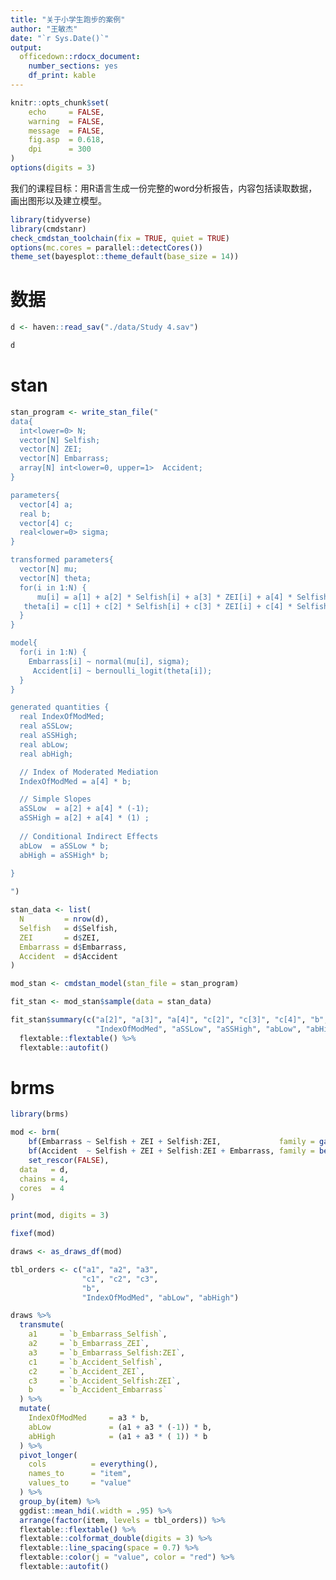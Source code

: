 ```yaml
---
title: "关于小学生跑步的案例"
author: "王敏杰"
date: "`r Sys.Date()`"
output: 
  officedown::rdocx_document:
    number_sections: yes
    df_print: kable
---
```




```r
knitr::opts_chunk$set(
    echo     = FALSE,
    warning  = FALSE, 
    message  = FALSE,
    fig.asp  = 0.618,
    dpi      = 300
)
options(digits = 3)
```


我们的课程目标：用R语言生成一份完整的word分析报告，内容包括读取数据，画出图形以及建立模型。



```r
library(tidyverse)
library(cmdstanr)
check_cmdstan_toolchain(fix = TRUE, quiet = TRUE)
options(mc.cores = parallel::detectCores())
theme_set(bayesplot::theme_default(base_size = 14))
```


# 数据

```r
d <- haven::read_sav("./data/Study 4.sav")

d
```

# stan

```r
stan_program <- write_stan_file("
data{
  int<lower=0> N;
  vector[N] Selfish;
  vector[N] ZEI;
  vector[N] Embarrass;
  array[N] int<lower=0, upper=1>  Accident;
}

parameters{
  vector[4] a;
  real b;
  vector[4] c;
  real<lower=0> sigma;
}

transformed parameters{
  vector[N] mu;
  vector[N] theta;
  for(i in 1:N) {
      mu[i] = a[1] + a[2] * Selfish[i] + a[3] * ZEI[i] + a[4] * Selfish[i] * ZEI[i];
   theta[i] = c[1] + c[2] * Selfish[i] + c[3] * ZEI[i] + c[4] * Selfish[i] * ZEI[i] + b * Embarrass[i];
  }
}

model{
  for(i in 1:N) {
    Embarrass[i] ~ normal(mu[i], sigma);
     Accident[i] ~ bernoulli_logit(theta[i]);
  }
}

generated quantities {
  real IndexOfModMed;
  real aSSLow;
  real aSSHigh;
  real abLow;
  real abHigh;

  // Index of Moderated Mediation
  IndexOfModMed = a[4] * b;

  // Simple Slopes
  aSSLow  = a[2] + a[4] * (-1);  
  aSSHigh = a[2] + a[4] * (1) ;   
   
  // Conditional Indirect Effects
  abLow  = aSSLow * b;
  abHigh = aSSHigh* b;

}
                                                                
")

stan_data <- list(
  N         = nrow(d),
  Selfish   = d$Selfish,
  ZEI       = d$ZEI,
  Embarrass = d$Embarrass,
  Accident  = d$Accident
)

mod_stan <- cmdstan_model(stan_file = stan_program)

fit_stan <- mod_stan$sample(data = stan_data)
```



```r
fit_stan$summary(c("a[2]", "a[3]", "a[4]", "c[2]", "c[3]", "c[4]", "b",
                   "IndexOfModMed", "aSSLow", "aSSHigh", "abLow", "abHigh")) %>% 
  flextable::flextable() %>% 
  flextable::autofit()
```


# brms
```r
library(brms)

mod <- brm(
    bf(Embarrass ~ Selfish + ZEI + Selfish:ZEI,             family = gaussian()) +
    bf(Accident  ~ Selfish + ZEI + Selfish:ZEI + Embarrass, family = bernoulli(link = "logit")) +
    set_rescor(FALSE),
  data   = d,
  chains = 4,
  cores  = 4
)
```



```r
print(mod, digits = 3)

fixef(mod)
```


```r
draws <- as_draws_df(mod)

tbl_orders <- c("a1", "a2", "a3", 
                "c1", "c2", "c3",
                "b",
                "IndexOfModMed", "abLow", "abHigh")

draws %>% 
  transmute(
    a1     = `b_Embarrass_Selfish`,
    a2     = `b_Embarrass_ZEI`,
    a3     = `b_Embarrass_Selfish:ZEI`,
    c1     = `b_Accident_Selfish`,
    c2     = `b_Accident_ZEI`,
    c3     = `b_Accident_Selfish:ZEI`,
    b      = `b_Accident_Embarrass` 
  ) %>% 
  mutate(
    IndexOfModMed     = a3 * b,
    abLow             = (a1 + a3 * (-1)) * b,
    abHigh            = (a1 + a3 * ( 1)) * b
  ) %>% 
  pivot_longer(
    cols          = everything(),
    names_to      = "item",
    values_to     = "value"
  ) %>% 
  group_by(item) %>% 
  ggdist::mean_hdi(.width = .95) %>% 
  arrange(factor(item, levels = tbl_orders)) %>% 
  flextable::flextable() %>% 
  flextable::colformat_double(digits = 3) %>% 
  flextable::line_spacing(space = 0.7) %>% 
  flextable::color(j = "value", color = "red") %>% 
  flextable::autofit()
```

